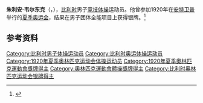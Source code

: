 {{NoteTA|G1=Sports}}
'''朱利安·韦尔东克'''（{{lang-fr|Julien Verdonck}}，{{bd|？||？}}），[[比利时|比利时]]男子[[竞技体操|竞技体操]]运动员。他曾参加1920年在[[安特卫普|安特卫普]]举行的[[1920年夏季奥林匹克运动会|夏季奥运会]]，结果在男子团体全能项目上获得银牌。<ref>{{Cite web|title=Julien VERDONCK|url=https://www.olympic.org/julien-verdonck|accessdate=2021-03-26|work=International Olympic Committee|archive-date=2020-09-21|archive-url=https://web.archive.org/web/20200921012951/https://www.olympic.org/julien-verdonck|dead-url=no}}</ref>

== 参考资料 ==
{{reflist}}

{{Authority control}}
{{DEFAULTSORT:Verdonck, Julien}}
[[Category:比利时男子体操运动员|Category:比利时男子体操运动员]]
[[Category:比利时奥运体操运动员|Category:比利时奥运体操运动员]]
[[Category:1920年夏季奥林匹克运动会体操运动员|Category:1920年夏季奥林匹克运动会体操运动员]]
[[Category:1920年夏季奧林匹克運動會獎牌得主|Category:1920年夏季奧林匹克運動會獎牌得主]]
[[Category:奧林匹克運動會體操獎牌得主|Category:奧林匹克運動會體操獎牌得主]]
[[Category:比利时奥林匹克运动会银牌得主|Category:比利时奥林匹克运动会银牌得主]]